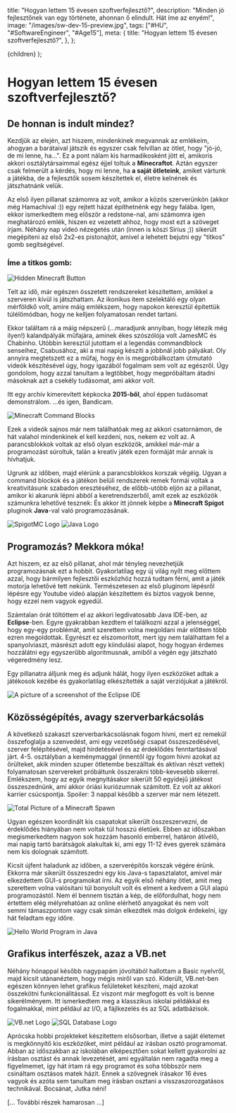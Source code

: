 
  title: "Hogyan lettem 15 évesen szoftverfejlesztő?",
  description:
    "Minden jó fejlesztőnek van egy története, ahonnan ő elindult. Hát íme az enyém!",
  image: "/images/sw-dev-15-preview.jpg",
  tags: ["#HU", "#SoftwareEngineer", "#Age15"],
  meta: {
    title: "Hogyan lettem 15 évesen szoftverfejlesztő?",
  },
};

  <BlogPost meta={options.meta}>{children}</BlogPost>
);

# Hogyan lettem 15 évesen szoftverfejlesztő?

## De honnan is indult mindez?

Kezdjük az elején, azt hiszem, mindenkinek megvannak az emlékeim, ahogyan a barátaival játszik és egyszer csak felvillan az ötlet, hogy "jó-jó, de mi lenne, ha...".
Ez a pont nálam kis harmadikosként jött el, amikoris akkori osztálytársaimmal egész éjjel toltuk a **Minecraftot**. Aztán egyszer csak felmerült a kérdés,
hogy mi lenne, ha **a saját ötleteink**, amiket vártunk a játékba, de a fejlesztők sosem készítettek el, életre kelnének és játszhatnánk velük.

Az első ilyen pillanat számomra az volt, amikor a közös szerverünkön (akkor még Hamachival :)) egy rejtett házat építhetnénk egy hegy falába. Igen,
ekkor ismerkedtem meg először a redstone-nal, ami számomra igen meghatározó emlék, hiszen ez vezetett ahhoz, hogy most ezt a szöveget írjam.
Néhány nap videó nézegetés után (innen is köszi Sirius ;)) sikerült megépíteni az első 2x2-es pistonajtót, amivel a lehetett bejutni egy "titkos" gomb segítségével.

### Íme a titkos gomb:

<Image src="/images/minecraft_button.PNG" alt="Hidden Minecraft Button" />

Telt az idő, már egészen összetett rendszereket készítettem, amikkel a szerveren kívül is játszhattam.
Az ikonikus <Link className="text-white cursor-pointer" href="https://www.youtube.com/watch?v=mpnQNM7G6WY">item szelektáló</Link> egy olyan mérföldkő volt,
amire máig emlékszem, hogy napokon keresztül építettük túlélőmódban, hogy ne kelljen folyamatosan rendet tartani.

Ekkor találtam rá a máig népszerű (...maradjunk annyiban, hogy létezik még ilyen!) kalandpályák műfajára, aminek ékes szószólója volt JamesMC és Chabinho.
Utóbbin keresztül jutottam el a legendás commandblock senseihez, <Link className="text-white cursor-pointer" href="https://www.youtube.com/@Csabusa">Csabusához</Link>,
aki a mai napig készíti a jobbnál jobb pályákat. Oly annyira megtetszett ez a műfaj, hogy én is megpróbálkoztam útmutató videók készítésével úgy, hogy igazából fogalmam
sem volt az egészről. Úgy gondolom, hogy azzal tanultam a legtöbbet, hogy megpróbáltam átadni másoknak azt a csekély tudásomat, ami akkor volt.

Itt egy archív kimerevített képkocka **2015-ből**, ahol éppen tudásomat demonstrálom. ...és igen, Bandicam.

<Image src="/images/minecraft_cmd_blocks.PNG" alt="Minecraft Command Blocks" />

Ezek a videók sajnos már nem találhatóak meg az akkori csatornámon, de hát valahol mindenkinek el kell kezdeni, nos, nekem ez volt az.
A parancsblokkok voltak az első olyan eszközök, amikkel már-már a programozást súroltuk, talán a kreatív játék ezen formáját már annak is hívhatjuk.

Ugrunk az időben, majd elérünk a parancsblokkos korszak végéig. Ugyan a command blockok és a játékon belüli rendszerek remek formái voltak a kreativitásunk szabadon
eresztéséhez, de előbb-utóbb eljön az a pillanat, amikor ki akarunk lépni abból a keretrendszerből, amit ezek az eszközök számunkra lehetővé tesznek:
És akkor itt jönnek képbe a **Minecraft Spigot** pluginok **Java**-val való programozásának.

<div className="flex flex-row gap-0 my-8">
  <Image src="/images/spigot.png" alt="SpigotMC Logo" />
  <Image src="/images/java.png" alt="Java Logo" />
</div>

## Programozás? Mekkora móka!

Azt hiszem, ez az első pillanat, ahol már tényleg nevezhetjük programozásnak ezt a hobbit. Gyakorlatilag egy új világ nyílt meg előttem azzal, hogy bármilyen
fejlesztői eszközhöz hozzá tudtam férni, amit a játék motorja lehetővé tett nekünk. Természetesen az első pluginom lépésről lépésre egy Youtube videó alapján
készítettem és biztos vagyok benne, hogy ezzel nem vagyok egyedül.

Számtalan órát töltöttem el az akkori legdivatosabb Java IDE-ben, az **Eclipse**-ben. Egyre gyakrabban kezdtem el találkozni azzal a jelenséggel, hogy egy-egy problémát,
amit szerettem volna megoldani már előttem több ezren megoldottak. Egyrészt ez elszomorított, mert így nem találhattam fel a spanyolviaszt, másrészt adott
egy kiindulási alapot, hogy hogyan érdemes hozzálátni egy egyszerűbb algoritmusnak, amiből a végén egy játszható végeredmény lesz.

Egy pillanatra álljunk meg és adjunk hálát, hogy ilyen eszközöket adtak a játékosok kezébe és gyakorlatilag elkészítették a saját verziójukat a játékról.

<Image
  src="/images/eclipse.png"
  alt="A picture of a screenshot of the Eclipse IDE"
/>

## Közösségépítés, avagy szerverbarkácsolás

A következő szakaszt szerverbarkácsolásnak fogom hívni, mert ez remekül összefoglalja a szenvedést, ami egy vezetőségi csapat összeszedésével, szerver
felépítésével, majd hirdetésével és az érdeklődés fenntartásával járt. 4-5. osztályban a keménymaggal (innentől így fogom hívni azokat az őrülteket,
akik minden szuper ötletembe beszálltak és aktívan részt vettek) folyamatosan szervereket próbáltunk összerakni több-kevesebb sikerrel. Emlékszem, hogy
az egyik megnyitásakor sikerült 50 egyidejű játékost összeszednünk, ami akkor óriási kuriózumnak számított. Ez volt az akkori karrier csúcspontja.
Spoiler: 3 nappal később a szerver már nem létezett.

<Image
  src="/images/minecraft_server.jpg"
  alt="Total Picture of a Minecraft Spawn"
/>

Ugyan egészen koordinált kis csapatokat sikerült összeszervezni, de érdeklődés hiányában nem voltak túl hosszú életűek. Ebben az időszakban megismerkedtem nagyon
sok hozzám hasonló emberrel, határon átívélő, mai napig tartó barátságok alakultak ki, ami egy 11-12 éves gyerek számára nem kis dolognak számított.

Kicsit újfent haladunk az időben, a szerverépítős korszak végére érünk. Ekkorra már sikerült összeszedni egy kis Java-s tapasztalatot, amivel már elkezdettem
GUI-s programokat írni. Az egyik első néhány ötlet, amit meg szerettem volna valósítani túl bonyolult volt és elment a kedvem a GUI alapú programozástól.
Nem él bennem tisztán a kép, de előfordulhat, hogy nem értettem elég mélyrehatóan az online elérhető anyagokat és nem volt semmi támaszpontom vagy csak
simán elkezdtek más dolgok érdekelni, így hát feladtam egy időre.

<Image src="/images/java_hello_world.png" alt="Hello World Program in Java" />

## Grafikus interfészek, azaz a VB.net

Néhány hónappal később nagypapám jóvoltából hallottam a Basic nyelvről, majd kicsit utánanéztem, hogy mégis miről van szó. Kiderült, VB.net-ben egészen könnyen
lehet grafikus felületeket készíteni, majd azokat összekötni funkcionálitással. Ez viszont már megfogott és volt is benne sikerélményem. Itt ismerkedtem meg a klasszikus
iskolai példákkal és fogalmakkal, mint például az I/O, a fájlkezelés és az SQL adatbázisok.

<div className="flex flex-row gap-0 my-8">
  <Image src="/images/vb_net.png" alt="VB.net Logo" />
  <Image src="/images/sql.png" alt="SQL Database Logo" />
</div>

Aprócska hobbi projekteket készítettem elsősorban, illetve a saját életemet is megkönnyítő kis eszközöket, mint például az irásban osztó programomat. Abban az
időszakban az iskolában elképesztően sokat kellett gyakorolni az írásban osztást és annak levezetését, ami egyáltalán nem ragadta meg a figyelmemet, így hát írtam
rá egy programot és soha többször nem csináltam osztásos matek házit. Ennek a szövegnek írásakor 16 éves vagyok és azóta sem tanultam meg írásban osztani a
visszaszorozgatásos technikával. Bocsánat, Jutka néni!

[... További részek hamarosan ...]
